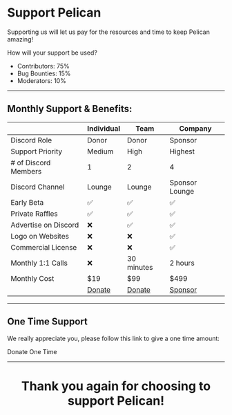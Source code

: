 
# Support Pelican

Supporting us will let us pay for the resources and time to keep Pelican amazing!

How will your support be used?

* Contributors: 75%
* Bug Bounties: 15%
* Moderators: 10%

<hr />

## Monthly Support & Benefits:

|                      | Individual | Team       | Company        |
|----------------------|------------|------------|----------------|
| Discord Role         | Donor      | Donor      | Sponsor        |
| Support Priority     | Medium     | High       | Highest        |
| # of Discord Members | 1          | 2          | 4              |
| Discord Channel      | Lounge     | Lounge     | Sponsor Lounge |
| Early Beta           | ✅          | ✅          | ✅              |
| Private Raffles      | ✅          | ✅          | ✅              |
| Advertise on Discord | ❌          | ✅          | ✅              |
| Logo on Websites     | ❌          | ❌          | ✅              |
| Commercial License   | ❌          | ❌          | ✅              |
| Monthly 1:1 Calls    | ❌          | 30 minutes | 2 hours        |
| Monthly Cost         | $19        | $99        | $499           |
| | <a class="button button--primary text-xl" href="https://buy.stripe.com/14kdU99SI4UT7ni9AB">Donate</a> | <a class="button button--primary text-xl" href="https://buy.stripe.com/8wMcQ5fd2731azu5km">Donate</a> | <a class="button button--primary text-xl" href="https://buy.stripe.com/14kaHXc0Q9b9372eUU">Sponsor</a> |

<!-- NOTE: format the above table using: https://www.tablesgenerator.com/markdown_tables -->

<hr />

## One Time Support

We really appreciate you, please follow this link to give a one time amount:

<Link
    className="button button--primary text-base"
    to="https://github.com/sponsors/pelican-dev?frequency=one-time"
>Donate One Time</Link>

<hr />

<center><h1>Thank you again for choosing to support Pelican!</h1></center>
